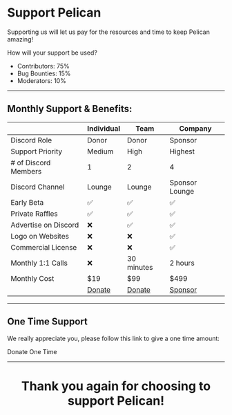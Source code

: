 
# Support Pelican

Supporting us will let us pay for the resources and time to keep Pelican amazing!

How will your support be used?

* Contributors: 75%
* Bug Bounties: 15%
* Moderators: 10%

<hr />

## Monthly Support & Benefits:

|                      | Individual | Team       | Company        |
|----------------------|------------|------------|----------------|
| Discord Role         | Donor      | Donor      | Sponsor        |
| Support Priority     | Medium     | High       | Highest        |
| # of Discord Members | 1          | 2          | 4              |
| Discord Channel      | Lounge     | Lounge     | Sponsor Lounge |
| Early Beta           | ✅          | ✅          | ✅              |
| Private Raffles      | ✅          | ✅          | ✅              |
| Advertise on Discord | ❌          | ✅          | ✅              |
| Logo on Websites     | ❌          | ❌          | ✅              |
| Commercial License   | ❌          | ❌          | ✅              |
| Monthly 1:1 Calls    | ❌          | 30 minutes | 2 hours        |
| Monthly Cost         | $19        | $99        | $499           |
| | <a class="button button--primary text-xl" href="https://buy.stripe.com/14kdU99SI4UT7ni9AB">Donate</a> | <a class="button button--primary text-xl" href="https://buy.stripe.com/8wMcQ5fd2731azu5km">Donate</a> | <a class="button button--primary text-xl" href="https://buy.stripe.com/14kaHXc0Q9b9372eUU">Sponsor</a> |

<!-- NOTE: format the above table using: https://www.tablesgenerator.com/markdown_tables -->

<hr />

## One Time Support

We really appreciate you, please follow this link to give a one time amount:

<Link
    className="button button--primary text-base"
    to="https://github.com/sponsors/pelican-dev?frequency=one-time"
>Donate One Time</Link>

<hr />

<center><h1>Thank you again for choosing to support Pelican!</h1></center>
